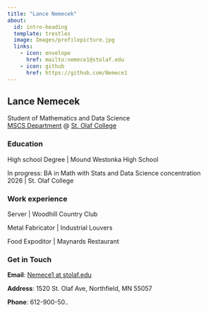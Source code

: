 ```yaml
---
title: "Lance Nemecek"
about:
  id: intro-heading
  template: trestles
  image: Images/profilepicture.jpg
  links:
    - icon: envelope
      href: mailto:nemece1@stolaf.edu
    - icon: github
      href: https://github.com/Nemece1
---
```


::: {#intro-heading}
## Lance Nemecek

Student of Mathematics and Data Science <br> [MSCS Department](https://wp.stolaf.edu/mscs/) \@ [St. Olaf College](https://wp.stolaf.edu/)

### Education

High school Degree \| Mound Westonka High School

In progress: BA in Math with Stats and Data Science concentration<br> 2026 \| St. Olaf College

### Work experience

Server \| Woodhill Country Club

Metal Fabricator \| Industrial Louvers

Food Expoditor \| Maynards Restaurant
:::

### Get in Touch

**Email**: <a href='mailto:nemece1@stolaf.edu'>Nemece1 at stolaf.edu</a>

**Address**: 1520 St. Olaf Ave, Northfield, MN 55057

**Phone**: 612-900-50..
